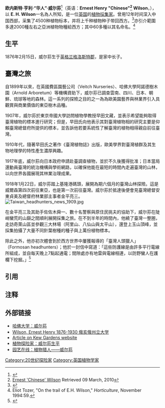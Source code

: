 {{expand|time=2009-05-01T01:36:10+00:00}}
{{Infobox person
| honorific_prefix = 
| name = 欧内斯特·亨利·威尔荪<br>Ernest Henry Wilson
| honorific_suffix = 
| image = E H Wilson.JPG
| caption = 
| birth_name = 
| birth_date = {{Birth date|1876|02|15|df=y}}
| birth_place = {{ENG}}[[格洛斯特郡|格洛斯特郡]][[奇平卡姆登|奇平卡姆登]]
| death_date = {{Death date and age|1930|10|15|1876|02|15|df=y}}
| death_place = {{US}}[[伍斯特_(馬薩諸塞州)|馬薩諸塞州伍斯特]]
| death_cause = 
| resting_place = 
| resting_place_coordinates = <!-- {{Coord|LAT|LONG|display=inline}} -->
| monuments = 
| residence = 
| nationality = {{ENG}}
| other_names = "Chinese" Wilson
| education = [[阿斯頓大學|伯明罕市立技術學校]]
| alma_mater = 
| occupation = 植物採集家
| years_active = 
| employer = 
| organization = 
| agent = 
| known_for = 
| notable_works = 
| style = 
| home_town = 
| television = 
| religion = 
| spouse = 
| partner = 
| children = 
| parents = 
| relatives = 
| awards = 
| website = <!-- {{URL|www.example.com}} -->
}}
'''欧内斯特·亨利·“华人”·威尔荪'''<ref>{{cite book|title=《近代来华外国人名辞典》|publisher=中国社会科学出版社|author=中国社会科学院近代史研究所翻译室|year=1981}}</ref>{{NoteTag|英语人名Wilson在现代人名翻译中译作“威尔逊”，但在指该植物学家时约定俗成译作“威尔荪”。}}（英语：'''Ernest Henry "Chinese"<ref>[http://www.manntaylor.com/wilson1.html Ernest 'Chinese' Wilson] {{Wayback|url=http://www.manntaylor.com/wilson1.html |date=20100313015422 }} Retrieved 09 March, 2010</ref> Wilson'''，{{bd|1876年|2月15日|1930年|10月15日}}），以 '''E. H. Wilson'''一名為人所知，是一位[[英国|英国]]的[[植物學|植物採集家]]。曾用12年时间深入中国西部，采集了4500种植物标本，并将上千种植物种子带回西方。<ref>{{cite web|url =http://news.xinhuanet.com/overseas/2007-09/27/content_6800656.htm|title =威尔逊 中国花卉西方开|language =zh-hans|publisher =[[新华网|新华网]]|accessdate =2009-05-01|archive-date =2016-11-29|archive-url =https://web.archive.org/web/20161129085548/http://news.xinhuanet.com/overseas/2007-09/27/content_6800656.htm|dead-url =no}}</ref>亦引介範圍多達2000種左右之亞洲植物物種給西方；其中60多種以其名命名。<ref>Eliot Tozer, "On the trail of E.H. Wilson," ''Horticulture'', November 1994:59.</ref>

{{植物命名人|E.H.Wilson|威尔荪}}

==生平==
1876年2月15日，威尔荪生于[[英格兰|英格兰]][[格洛斯特郡|格洛斯特郡]]，是家中长子。
== 臺灣之旅 ==
自1899年以來，在英國費區園藝公司（Veitch Nurseries）、哈佛大學阿諾德樹木園（Arnold Arboretum）等機構資助下，威尔荪已調查雲南、四川、日本、朝鮮、琉球等地的森林。這一系列的探險之目的之一為為歐美園藝界與林業界引入具觀賞與商業價值的東亞樹木品種。

1907年，威尔荪於東京帝國大學訪問植物學教授早田文藏，並表示希望能夠取得臺灣植物的標本進行研究；但是，早田氏向他表示其對臺灣植物相的研究主要是仰賴臺灣總督府所提供的標本，並告訴他若要系統性了解臺灣的植物相得親自前往臺灣。

1910年代，隨著早田氏之著作《臺灣植物誌》出版，歐美學界對臺灣植群及其生物地理學的特性產生濃厚興趣。

1917年底，威尔荪向日本政府申請赴臺調查植物，並於不久後獲得批准；日本當局還動員臺灣的統治機構與學術網路，以確保他能在最短的時間內走遍臺灣的山林，以向世界各國展現其林業治理成果。

1918年1月22日，威尔荪踏上基隆港碼頭，展開為期六個月的臺灣山林探險。這是威爾森第四次前往東亞，也是第一次前往臺灣。威尔荪於抵達後便會見臺灣總督安東貞美及總督府林業部主事者金平亮三。[[File:Taiwan_headhunters_news_1909.jpg|thumb]]

在金平亮三及其助手佐佐木舜一、數十名警察與原住民挑夫的協助下，威尔荪在陡峭蠻荒的山巔之間順利展開採集之旅。在不到半年的時間內，他繞了臺灣一整圈，走訪奇萊山區並參觀三大林場（阿里山、八仙山與太平山），還登上玉山頂峰，並採集拍攝了大量不同針葉樹種的種子與上萬份植物標本。

除此之外，他亦初次體會到於西方世界中屢獲報導的「臺灣人頭獵人」（Formosan headhunters）；他於一封信中寫道：「這些防護線是由許多平行電線所組成，並自每天晚上7點起通電；間隙處亦有地雷與電線相連，以防野蠻人在護欄下挖掘。」<ref>{{Cite web|url=http://gushi.tw/%E7%9C%8B%E8%A6%8B%E7%99%BE%E5%B9%B4%E5%89%8D%E7%9A%84%E8%87%BA%E7%81%A3%E5%B1%B1%E6%9E%97/|title=看見百年前的臺灣山林|accessdate=2016-11-28|author=|date=|work=gushi.tw|publisher=|archive-url=https://web.archive.org/web/20161128144712/http://gushi.tw/%E7%9C%8B%E8%A6%8B%E7%99%BE%E5%B9%B4%E5%89%8D%E7%9A%84%E8%87%BA%E7%81%A3%E5%B1%B1%E6%9E%97/|archive-date=2016-11-28|dead-url=yes}}</ref>

==引用==
{{reflist}}

== 注释 ==
{{noteFoot}}
==外部链接==
{{commonscat|Ernest Henry Wilson}}
*[https://web.archive.org/web/20091029061452/http://www.arboretum.harvard.edu/programs/eastern_asia/explorers_wilson2.html 哈佛大学：威尔荪]
*[https://web.archive.org/web/20080509121103/http://www.hcs.ohio-state.edu/hort/history/130.html Wilson, Ernest Henry 1876-1930 俄亥俄州立大学]
*[http://apps.kew.org/herbcat/gotoWilson.do Article on Kew Gardens website] {{Wayback|url=http://apps.kew.org/herbcat/gotoWilson.do |date=20200201065307 }}
*[http://www.plantexplorers.com/explorers/biographies/wilson/ernest-henry-willson.htm 植物探险家：威尔荪生平] {{Wayback|url=http://www.plantexplorers.com/explorers/biographies/wilson/ernest-henry-willson.htm |date=20191215133639 }}
*[https://web.archive.org/web/20090714195857/http://www.gardenweb.com/cyberplt/people/wilson.html 园艺在线：植物猎人——威尔荪]

{{Authority control}}
[[Category:20世纪探险家|Category:20世纪探险家]]
[[Category:英国植物学家|Category:英国植物学家]]
